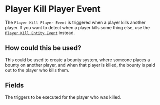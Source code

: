 
# Player Kill Player Event

The `Player Kill Player Event` is triggered when a player kills another player. If you want to detect when a player kills some thing else, use the [`Player Kill Entity Event`](on_player_kill_entity) instead.

## How could this be used?

This could be used to create a bounty system, where someone places a bounty on another player, and when that player is killed, the bounty is paid out to the player who kills them.

## Fields

<EventsField />

<EntryField name="Target Triggers" required multiple>
    The triggers to be executed for the player who was killed.
</EntryField>

